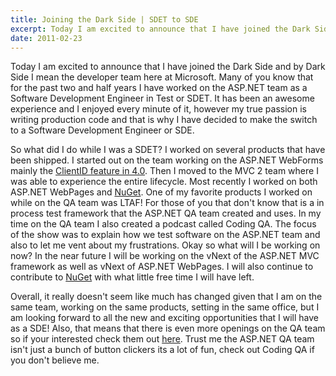 ```yaml
---
title: Joining the Dark Side | SDET to SDE
excerpt: Today I am excited to announce that I have joined the Dark Side and by Dark Side I mean the developer team here at Microsoft.
date: 2011-02-23
---
```


Today I am excited to announce that I have joined the Dark Side and by Dark Side I mean the developer team here at Microsoft. Many of you know that for the past two and half years I have worked on the ASP.NET team as a Software Development Engineer in Test or SDET. It has been an awesome experience and I enjoyed every minute of it, however my true passion is writing production code and that is why I have decided to make the switch to a Software Development Engineer or SDE.

So what did I do while I was a SDET? I worked on several products that have been shipped. I started out on the team working on the ASP.NET WebForms mainly the [ClientID feature in 4.0](/blog/post/2009-01-07-asp-net-4-0-clientid-overview-again). Then I moved to the MVC 2 team where I was able to experience the entire lifecycle. Most recently I worked on both ASP.NET WebPages and [NuGet](www.nuget.org). One of my favorite products I worked on while on the QA team was LTAF! For those of you that don't know that is a in process test framework that the ASP.NET QA team created and uses. In my time on the QA team I also created a podcast called Coding QA. The focus of the show was to explain how we test software on the ASP.NET team and also to let me vent about my frustrations. Okay so what will I be working on now? In the near future I will be working on the vNext of the ASP.NET MVC framework as well as vNext of ASP.NET WebPages. I will also continue to contribute to [NuGet](www.nuget.org) with what little free time I will have left.

Overall, it really doesn't seem like much has changed given that I am on the same team, working on the same products, setting in the same office, but I am looking forward to all the new and exciting opportunities that I will have as a SDE! Also, that means that there is even more openings on the QA team so if your interested check them out [here](http://blogs.msdn.com/b/webdevtools/archive/2010/08/10/we-are-hiring.aspx). Trust me the ASP.NET QA team isn't just a bunch of button clickers its a lot of fun, check out Coding QA if you don't believe me.
